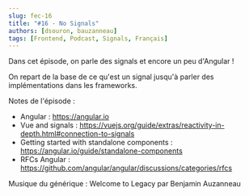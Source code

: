 ```yaml
---
slug: fec-16
title: "#16 - No Signals"
authors: [dsouron, bauzanneau]
tags: [Frontend, Podcast, Signals, Français]
---
```


Dans cet épisode, on parle des signals et encore un peu d'Angular !

On repart de la base de ce qu'est un signal jusqu'à parler des implémentations dans les frameworks.

<!--truncate-->


<SpotifyEmbed href="https://open.spotify.com/embed/episode/1ReGUTCQ866pBYQfgCouW4" />

Notes de l'épisode :

- Angular : https://angular.io
- Vue and signals : https://vuejs.org/guide/extras/reactivity-in-depth.html#connection-to-signals
- Getting started with standalone components : https://angular.io/guide/standalone-components
- RFCs Angular : https://github.com/angular/angular/discussions/categories/rfcs

Musique du générique : Welcome to Legacy par Benjamin Auzanneau

